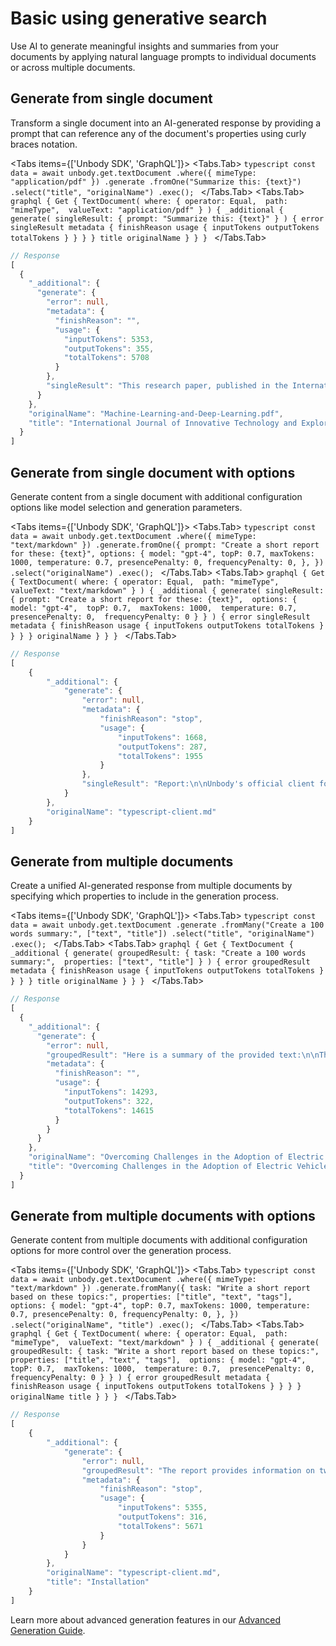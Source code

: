 
# Basic using generative search

Use AI to generate meaningful insights and summaries from your documents by applying natural language prompts to individual documents or across multiple documents.

## Generate from single document
Transform a single document into an AI-generated response by providing a prompt that can reference any of the document's properties using curly braces notation.

<Tabs items={['Unbody SDK', 'GraphQL']}>
  <Tabs.Tab>
    ```typescript
    const data = await unbody.get.textDocument
        .where({ mimeType: "application/pdf" })
        .generate
        .fromOne("Summarize this: {text}")
        .select("title", "originalName")
        .exec();
    ```
  </Tabs.Tab>
  <Tabs.Tab>
    ```graphql
    {
      Get {
        TextDocument(
          where: {
            operator: Equal, 
            path: "mimeType", 
            valueText: "application/pdf"
          }
        ) {
          _additional {
            generate(
              singleResult: {
                prompt: "Summarize this: {text}"
              }
            ) {
              error
              singleResult
              metadata {
                finishReason
                usage {
                  inputTokens
                  outputTokens
                  totalTokens
                }
              }
            }
          }
          title
          originalName
        }
      }
    }
    ```
  </Tabs.Tab>
</Tabs>

```typescript
// Response
[
  {
    "_additional": {
      "generate": {
        "error": null,
        "metadata": {
          "finishReason": "",
          "usage": {
            "inputTokens": 5353,
            "outputTokens": 355,
            "totalTokens": 5708
          }
        },
        "singleResult": "This research paper, published in the International Journal of Innovative Technology and Exploring Engineering, explores the relationship between machine learning and deep learning, two branches of artificial intelligence that are integral to data science..."
      }
    },
    "originalName": "Machine-Learning-and-Deep-Learning.pdf",
    "title": "International Journal of Innovative Technology and Exploring Engineering (IJITEE)"
  }
]
```

## Generate from single document with options
Generate content from a single document with additional configuration options like model selection and generation parameters.

<Tabs items={['Unbody SDK', 'GraphQL']}>
  <Tabs.Tab>
    ```typescript
    const data = await unbody.get.textDocument
        .where({ mimeType: "text/markdown" })
        .generate.fromOne({
            prompt: "Create a short report for these: {text}",
            options: {
                model: "gpt-4",
                topP: 0.7,
                maxTokens: 1000,
                temperature: 0.7,
                presencePenalty: 0,
                frequencyPenalty: 0,
            },
        })
        .select("originalName")
        .exec();
    ```
  </Tabs.Tab>
  <Tabs.Tab>
    ```graphql
    {
      Get {
        TextDocument(
          where: {
            operator: Equal, 
            path: "mimeType", 
            valueText: "text/markdown"
          }
        ) {
          _additional {
            generate(
              singleResult: {
                prompt: "Create a short report for these: {text}", 
                options: {
                  model: "gpt-4", 
                  topP: 0.7, 
                  maxTokens: 1000, 
                  temperature: 0.7, 
                  presencePenalty: 0, 
                  frequencyPenalty: 0
                }
              }
            ) {
              error
              singleResult
              metadata {
                finishReason
                usage {
                  inputTokens
                  outputTokens
                  totalTokens
                }
              }
            }
          }
          originalName
        }
      }
    }
    ```
  </Tabs.Tab>
</Tabs>

```typescript
// Response
[
    {
        "_additional": {
            "generate": {
                "error": null,
                "metadata": {
                    "finishReason": "stop",
                    "usage": {
                        "inputTokens": 1668,
                        "outputTokens": 287,
                        "totalTokens": 1955
                    }
                },
                "singleResult": "Report:\n\nUnbody's official client for Typescript/Javascript is a powerful tool..."
            }
        },
        "originalName": "typescript-client.md"
    }
]
```

## Generate from multiple documents
Create a unified AI-generated response from multiple documents by specifying which properties to include in the generation process.

<Tabs items={['Unbody SDK', 'GraphQL']}>
  <Tabs.Tab>
    ```typescript
    const data = await unbody.get.textDocument
        .generate
        .fromMany("Create a 100 words summary:", ["text", "title"])
        .select("title", "originalName")
        .exec();
    ```
  </Tabs.Tab>
  <Tabs.Tab>
    ```graphql
    {
      Get {
        TextDocument {
          _additional {
            generate(
              groupedResult: {
                task: "Create a 100 words summary:", 
                properties: ["text", "title"]
              }
            ) {
              error
              groupedResult
              metadata {
                finishReason
                usage {
                  inputTokens
                  outputTokens
                  totalTokens
                }
              }
            }
          }
          title
          originalName
        }
      }
    }
    ```
  </Tabs.Tab>
</Tabs>

```typescript
// Response
[
  {
    "_additional": {
      "generate": {
        "error": null,
        "groupedResult": "Here is a summary of the provided text:\n\nThe text includes a variety of topics...",
        "metadata": {
          "finishReason": "",
          "usage": {
            "inputTokens": 14293,
            "outputTokens": 322,
            "totalTokens": 14615
          }
        }
      }
    },
    "originalName": "Overcoming Challenges in the Adoption of Electric Vehicles_ A Roadmap for Urban Transformation.docx",
    "title": "Overcoming Challenges in the Adoption of Electric Vehicles: A Roadmap for Urban Transformation"
  }
]
```

## Generate from multiple documents with options
Generate content from multiple documents with additional configuration options for more control over the generation process.

<Tabs items={['Unbody SDK', 'GraphQL']}>
  <Tabs.Tab>
    ```typescript
    const data = await unbody.get.textDocument
        .where({ mimeType: "text/markdown" })
        .generate.fromMany({
            task: "Write a short report based on these topics:",
            properties: ["title", "text", "tags"],
            options: {
                model: "gpt-4",
                topP: 0.7,
                maxTokens: 1000,
                temperature: 0.7,
                presencePenalty: 0,
                frequencyPenalty: 0,
            },
        })
        .select("originalName", "title")
        .exec();
    ```
  </Tabs.Tab>
  <Tabs.Tab>
    ```graphql
    {
      Get {
        TextDocument(
          where: {
            operator: Equal, 
            path: "mimeType", 
            valueText: "text/markdown"
          }
        ) {
          _additional {
            generate(
              groupedResult: {
                task: "Write a short report based on these topics:", 
                properties: ["title", "text", "tags"], 
                options: {
                  model: "gpt-4", 
                  topP: 0.7, 
                  maxTokens: 1000, 
                  temperature: 0.7, 
                  presencePenalty: 0, 
                  frequencyPenalty: 0
                }
              }
            ) {
              error
              groupedResult
              metadata {
                finishReason
                usage {
                  inputTokens
                  outputTokens
                  totalTokens
                }
              }
            }
          }
          originalName
          title
        }
      }
    }
    ```
  </Tabs.Tab>
</Tabs>

```typescript
// Response
[
    {
        "_additional": {
            "generate": {
                "error": null,
                "groupedResult": "The report provides information on two main topics...",
                "metadata": {
                    "finishReason": "stop",
                    "usage": {
                        "inputTokens": 5355,
                        "outputTokens": 316,
                        "totalTokens": 5671
                    }
                }
            }
        },
        "originalName": "typescript-client.md",
        "title": "Installation"
    }
]
```

Learn more about advanced generation features in our [Advanced Generation Guide](/guides/advanced-generation).